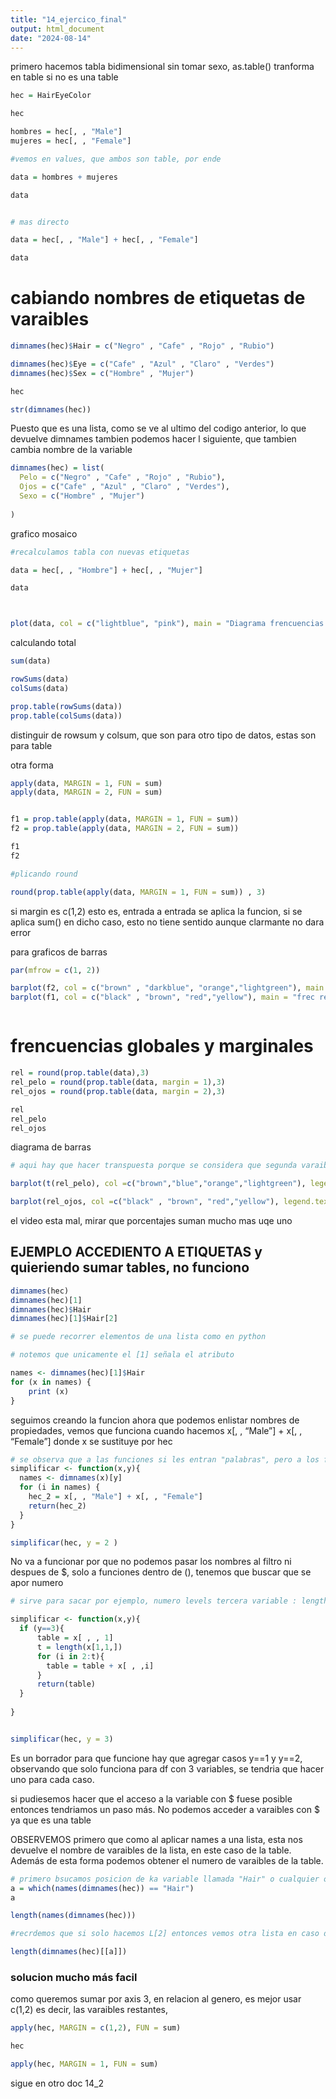 ```yaml
---
title: "14_ejercico_final"
output: html_document
date: "2024-08-14"
---
```


primero hacemos tabla bidimensional sin tomar sexo, as.table() tranforma en table si no es una table

```r
hec = HairEyeColor

hec

hombres = hec[, , "Male"]
mujeres = hec[, , "Female"]

#vemos en values, que ambos son table, por ende

data = hombres + mujeres

data


# mas directo

data = hec[, , "Male"] + hec[, , "Female"]

data

```





# cabiando nombres de etiquetas de  varaibles


```r
dimnames(hec)$Hair = c("Negro" , "Cafe" , "Rojo" , "Rubio")

dimnames(hec)$Eye = c("Cafe" , "Azul" , "Claro" , "Verdes")
dimnames(hec)$Sex = c("Hombre" , "Mujer")

hec

str(dimnames(hec))
```


Puesto que es una lista, como se ve al ultimo del codigo anterior,  lo que devuelve dimnames tambien podemos hacer l siguiente, que tambien cambia nombre de la variable

```r
dimnames(hec) = list(
  Pelo = c("Negro" , "Cafe" , "Rojo" , "Rubio"),
  Ojos = c("Cafe" , "Azul" , "Claro" , "Verdes"),
  Sexo = c("Hombre" , "Mujer")
  
)
```

grafico mosaico

```r
#recalculamos tabla con nuevas etiquetas

data = hec[, , "Hombre"] + hec[, , "Mujer"]

data



plot(data, col = c("lightblue", "pink"), main = "Diagrama frencuencias sin sexo")


```

calculando total

```r
sum(data)
```

```r
rowSums(data) 
colSums(data) 

prop.table(rowSums(data))
prop.table(colSums(data))

```

distinguir de rowsum y colsum, que son para otro tipo de datos, estas son para table


otra forma


```r
apply(data, MARGIN = 1, FUN = sum) 
apply(data, MARGIN = 2, FUN = sum) 


f1 = prop.table(apply(data, MARGIN = 1, FUN = sum)) 
f2 = prop.table(apply(data, MARGIN = 2, FUN = sum)) 

f1
f2

#plicando round

round(prop.table(apply(data, MARGIN = 1, FUN = sum)) , 3)

```

si margin es c(1,2) esto es, entrada a entrada se aplica la funcion, si se aplica sum() en dicho caso, esto no tiene sentido aunque clarmante no dara error

para graficos de barras

```r
par(mfrow = c(1, 2))

barplot(f2, col = c("brown" , "darkblue", "orange","lightgreen"), main = "frec rel /n color de ojos", ylim = c(0, 0.5))
barplot(f1, col = c("black" , "brown", "red","yellow"), main = "frec rel /n color de pelo", ylim = c(0, 0.5))



```

# frencuencias globales y marginales

```r
rel = round(prop.table(data),3) 
rel_pelo = round(prop.table(data, margin = 1),3) 
rel_ojos = round(prop.table(data, margin = 2),3) 

rel
rel_pelo
rel_ojos

```


diagrama de barras

```r

# aqui hay que hacer transpuesta porque se considera que segunda varaible es marginal de la primera

barplot(t(rel_pelo), col =c("brown","blue","orange","lightgreen"), legend.text = T, main = "Frec rel ojo en cada color de cabello", beside = T)

barplot(rel_ojos, col =c("black" , "brown", "red","yellow"), legend.text = T, main = "Frec rel cabello en cada color de ojos", beside = T, ylim = c(0,0.8))


```

el video esta mal, mirar que porcentajes suman mucho mas uqe uno




## EJEMPLO ACCEDIENTO A ETIQUETAS y quieriendo sumar tables, no funciono

```r
dimnames(hec)
dimnames(hec)[1]
dimnames(hec)$Hair
dimnames(hec)[1]$Hair[2]

# se puede recorrer elementos de una lista como en python

# notemos que unicamente el [1] señala el atributo

names <- dimnames(hec)[1]$Hair
for (x in names) {
	print (x)
}

```

seguimos creando la funcion ahora que podemos enlistar nombres de propiedades, vemos que funciona cuando hacemos x[, , "Male"] + x[, , "Female"] 
donde x se sustituye por hec

```r
# se observa que a las funciones si les entran "palabras", pero a los filtro no, entonces hay que hacerlo por posicion ver:  dimnames(x)[y]
simplificar <- function(x,y){
  names <- dimnames(x)[y] 
  for (i in names) {
	hec_2 = x[, , "Male"] + x[, , "Female"]
	return(hec_2)
  } 
}

simplificar(hec, y = 2 )


```


No va a funcionar por que no podemos pasar los nombres al filtro ni despues de $, solo a funciones dentro de (), tenemos que buscar que se apor numero

```r
# sirve para sacar por ejemplo, numero levels tercera variable : length(hec[1,1,])

simplificar <- function(x,y){
  if (y==3){
      table = x[ , , 1]
      t = length(x[1,1,])
      for (i in 2:t){
        table = table + x[ , ,i]
      } 
      return(table)
  }
  
} 


simplificar(hec, y = 3)

```
 Es un borrador para que funcione hay que agregar casos y==1 y y==2, observando que solo funciona para df con 3 variables, se tendria que
 hacer uno para cada caso.

si pudiesemos hacer que el acceso a la variable con $ fuese posible entonces tendriamos un paso más. No podemos acceder a varaibles con \$ ya que es una table

OBSERVEMOS primero que como al aplicar names a una lista, esta nos devuelve el nombre de varaibles de la lista, en este caso de la table. Además de esta forma podemos obtener el numero de varaibles de la table.


```r
# primero bsucamos posicion de ka variable llamada "Hair" o cualquier otra
a = which(names(dimnames(hec)) == "Hair")
a

length(names(dimnames(hec)))

#recrdemos que si solo hacemos L[2] entonces vemos otra lista en caso de que el vector tenga nombre, pero si hacemos L[[2]] accedemos a el vector mismo, de forma que podemos ver el numero de elementos de la variable en cuestion

length(dimnames(hec)[[a]])


```

### solucion mucho más facil

como queremos sumar por axis 3, en relacion al genero, es mejor usar c(1,2) es decir, las varaibles restantes, 

```r


apply(hec, MARGIN = c(1,2), FUN = sum)

```


```r
hec

apply(hec, MARGIN = 1, FUN = sum)

```

sigue en otro doc 14_2


